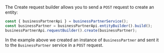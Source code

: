 The Create request builder allows you to send a `POST` request to create an entity:

```ts
const { businessPartnerApi } = businessPartnerService();
const businessPartner = businessPartnerApi.entityBuilder().build();
businessPartnerApi.requestBuilder().create(businessPartner);
```

In the example above we created an instance of `BusinessPartner` and sent it to the `BusinessPartner` service in a `POST` request.

